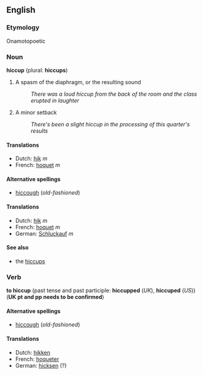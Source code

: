 ==English==

===Etymology===
Onamotopoetic

===Noun===
'''hiccup''' (plural: '''hiccups''')

# A spasm of the diaphragm, or the resulting sound
#: ''There was a loud hiccup from the back of the room and the class erupted in laughter''
# A minor setback
#: ''There's been a slight hiccup in the processing of this quarter's results''


====Translations====
*Dutch: [[hik]] ''m''
*French: [[hoquet]] ''m''

====Alternative spellings====
*[[hiccough]] (''old-fashioned'')

====Translations====
*Dutch: [[hik]] ''m''
*French: [[hoquet]] ''m''
*German: [[Schluckauf]] ''m''

====See also====
*the [[hiccups]] <!-- Note - do not put the "the" into the wikification -->

===Verb===
'''to hiccup''' (past tense and past participle: '''hiccupped''' (''UK''), '''hiccuped''' (''US'')) ('''UK pt and pp needs to be confirmed''')

====Alternative spellings====
*[[hiccough]] (''old-fashioned'')

====Translations====
*Dutch: [[hikken]]
*French: [[hoqueter]]
*German: [[hicksen]] (?)